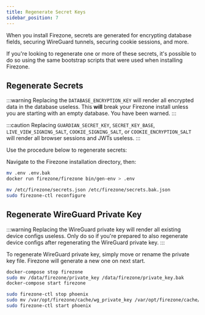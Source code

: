 ```yaml
---
title: Regenerate Secret Keys
sidebar_position: 7
---
```


When you install Firezone, secrets are generated for encrypting database
fields, securing WireGuard tunnels, securing cookie sessions, and more.

If you're looking to regenerate one or more of these secrets, it's possible
to do so using the same bootstrap scripts that were used when installing
Firezone.

## Regenerate Secrets

:::warning
Replacing the `DATABASE_ENCRYPTION_KEY` will render all encrypted data in the
database useless. This **will** break your Firezone install unless you are
starting with an empty database. You have been warned.
:::

:::caution
Replacing `GUARDIAN_SECRET_KEY`, `SECRET_KEY_BASE`, `LIVE_VIEW_SIGNING_SALT`,
`COOKIE_SIGNING_SALT`, or `COOKIE_ENCRYPTION_SALT`
will render all browser sessions and JWTs useless.
:::

Use the procedure below to regenerate secrets:

<Tabs>
  <TabItem value="docker" label="Docker" default>

Navigate to the Firezone installation directory, then:

```bash
mv .env .env.bak
docker run firezone/firezone bin/gen-env > .env
```

  </TabItem>
  <TabItem value="omnibus" label="Omnibus">

```bash
mv /etc/firezone/secrets.json /etc/firezone/secrets.bak.json
sudo firezone-ctl reconfigure
```

  </TabItem>
</Tabs>

## Regenerate WireGuard Private Key

:::warning
Replacing the WireGuard private key will render all existing device configs
useless. Only do so if you're prepared to also regenerate device configs
after regenerating the WireGuard private key.
:::

To regenerate WireGuard private key, simply move or rename the private key file.
Firezone will generate a new one on next start.

<Tabs>
  <TabItem value="docker" label="Docker" default>

```bash
docker-compose stop firezone
sudo mv /data/firezone/private_key /data/firezone/private_key.bak
docker-compose start firezone
```

  </TabItem>
  <TabItem value="omnibus" label="Omnibus">

```bash
sudo firezone-ctl stop phoenix
sudo mv /var/opt/firezone/cache/wg_private_key /var/opt/firezone/cache/wg_private_key.bak
sudo firezone-ctl start phoenix
```

  </TabItem>
</Tabs>
